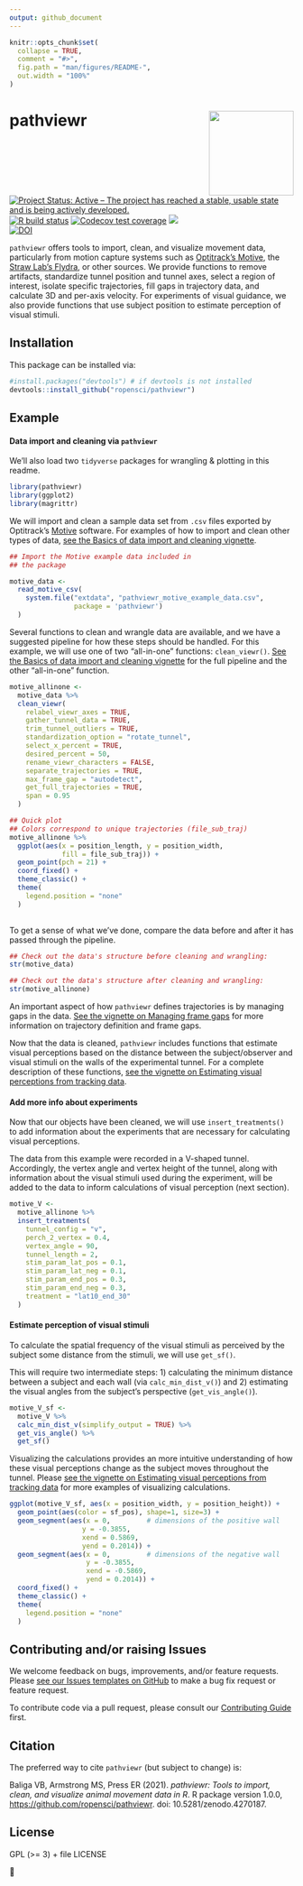 ```yaml
---
output: github_document
---
```


<!-- README.md is generated from README.Rmd. Please edit that file -->

```r
knitr::opts_chunk$set(
  collapse = TRUE,
  comment = "#>",
  fig.path = "man/figures/README-",
  out.width = "100%"
)
```

# pathviewr <a href='https://docs.ropensci.org/pathviewr'><img src='https://github.com/ropensci/pathviewr/raw/master/images/pathviewrhex_300dpi_trns.png' align="right" height="150px" /></a>

<!-- badges: start -->
[![Project Status: Active – The project has reached a stable, usable state and is being actively developed.](https://www.repostatus.org/badges/latest/active.svg)](https://www.repostatus.org/#active)
[![R build status](https://github.com/ropensci/pathviewr/workflows/R-CMD-check/badge.svg)](https://github.com/ropensci/pathviewr/actions)
[![Codecov test coverage](https://codecov.io/gh/ropensci/pathviewr/graph/badge.svg)](https://codecov.io/gh/ropensci/pathviewr?branch=master)
[![](https://badges.ropensci.org/409_status.svg)](https://github.com/ropensci/software-review/issues/409)  
[![DOI](https://zenodo.org/badge/268906628.svg)](https://zenodo.org/badge/latestdoi/268906628) 
<!-- badges: end -->

`pathviewr` offers tools to import, clean, and visualize movement data,
particularly from motion capture systems such as 
[Optitrack's Motive](https://optitrack.com/software/motive/), the 
[Straw Lab's Flydra](https://github.com/strawlab/flydra), or other sources. We
provide functions to remove artifacts, standardize tunnel position and tunnel
axes, select a region of interest, isolate specific trajectories, fill gaps in
trajectory data, and calculate 3D and per-axis velocity. For experiments of
visual guidance, we also provide functions that use subject position to estimate
perception of visual stimuli.

## Installation

This package can be installed via:
``` r
#install.packages("devtools") # if devtools is not installed
devtools::install_github("ropensci/pathviewr")
```

## Example

#### Data import and cleaning via `pathviewr`
We'll also load two `tidyverse` packages for wrangling & plotting in this 
readme.

```r
library(pathviewr)
library(ggplot2)
library(magrittr)

```

We will import and clean a sample data set from `.csv` files exported by
Optitrack's [Motive](https://optitrack.com/software/motive/) software. For
examples of how to import and clean other types of data, 
[see the Basics of data import and cleaning vignette](https://docs.ropensci.org/pathviewr/articles/data-import-cleaning.html).

```r
## Import the Motive example data included in 
## the package

motive_data <-
  read_motive_csv(
    system.file("extdata", "pathviewr_motive_example_data.csv",
                package = 'pathviewr')
  )

``` 

Several functions to clean and wrangle data are available, and we have a
suggested pipeline for how these steps should be handled. For this example, we
will use one of two "all-in-one" functions: `clean_viewr()`. 
[See the Basics of data import and cleaning vignette](https://docs.ropensci.org/pathviewr/articles/data-import-cleaning.html)
for the full pipeline and the other "all-in-one" function.

```r
motive_allinone <-
  motive_data %>%
  clean_viewr(
    relabel_viewr_axes = TRUE,
    gather_tunnel_data = TRUE,
    trim_tunnel_outliers = TRUE,
    standardization_option = "rotate_tunnel",
    select_x_percent = TRUE,
    desired_percent = 50,
    rename_viewr_characters = FALSE,
    separate_trajectories = TRUE,
    max_frame_gap = "autodetect",
    get_full_trajectories = TRUE,
    span = 0.95
  )

## Quick plot
## Colors correspond to unique trajectories (file_sub_traj)
motive_allinone %>%
  ggplot(aes(x = position_length, y = position_width, 
             fill = file_sub_traj)) +
  geom_point(pch = 21) +
  coord_fixed() +
  theme_classic() +
  theme(
    legend.position = "none"
  )
  
```

To get a sense of what we've done, compare the data before and after it has passed through the pipeline.

```r
## Check out the data's structure before cleaning and wrangling:
str(motive_data)

## Check out the data's structure after cleaning and wrangling:
str(motive_allinone)
```

An important aspect of how `pathviewr` defines trajectories is by managing gaps
in the data. 
[See the vignette on Managing frame gaps](https://docs.ropensci.org/pathviewr/articles/managing-frame-gaps.html)
for more information on trajectory definition and frame gaps.

Now that the data is cleaned, `pathviewr` includes functions that estimate
visual perceptions based on the distance between the subject/observer and visual
stimuli on the walls of the experimental tunnel. For a complete description of
these functions, 
[see the vignette on Estimating visual perceptions from tracking data](https://docs.ropensci.org/pathviewr/articles/visual-perception-functions.html).


#### Add more info about experiments
Now that our objects have been cleaned, we will use `insert_treatments()` to add
information about the experiments that are necessary for calculating visual
perceptions.

The data from this example were recorded in a V-shaped tunnel. Accordingly,
the vertex angle and vertex height of the tunnel, along with information about
the visual stimuli used during the experiment, will be added to the data
to inform calculations of visual perception (next section).

```r
motive_V <- 
  motive_allinone %>%
  insert_treatments(
    tunnel_config = "v",
    perch_2_vertex = 0.4,
    vertex_angle = 90,
    tunnel_length = 2,
    stim_param_lat_pos = 0.1,
    stim_param_lat_neg = 0.1,
    stim_param_end_pos = 0.3,
    stim_param_end_neg = 0.3,
    treatment = "lat10_end_30"
  ) 
```


#### Estimate perception of visual stimuli
To calculate the spatial frequency of the visual stimuli as perceived by the
subject some distance from the stimuli, we will use `get_sf()`.

This will require two intermediate steps: 1) calculating the minimum distance
between a subject and each wall (via `calc_min_dist_v()`) and 2) estimating
the visual angles from the subject's perspective (`get_vis_angle()`).


```r
motive_V_sf <- 
  motive_V %>%
  calc_min_dist_v(simplify_output = TRUE) %>%
  get_vis_angle() %>%
  get_sf()
```


Visualizing the calculations provides an more intuitive understanding of how
these visual perceptions change as the subject moves throughout the tunnel.
Please [see the vignette on Estimating visual perceptions from tracking data](https://docs.ropensci.org/pathviewr/articles/visual-perception-functions.html)  for more examples of visualizing calculations.

```r
ggplot(motive_V_sf, aes(x = position_width, y = position_height)) +
  geom_point(aes(color = sf_pos), shape=1, size=3) +
  geom_segment(aes(x = 0,         # dimensions of the positive wall
                  y = -0.3855,
                  xend = 0.5869,
                  yend = 0.2014)) +
  geom_segment(aes(x = 0,         # dimensions of the negative wall
                   y = -0.3855,
                   xend = -0.5869,
                   yend = 0.2014)) +
  coord_fixed() +
  theme_classic() +
  theme(
    legend.position = "none"
  )

```

## Contributing and/or raising Issues
We welcome feedback on bugs, improvements, and/or feature requests. Please
[see our Issues templates on GitHub](https://github.com/ropensci/pathviewr/issues/new/choose) to make a bug
fix request or feature request. 

To contribute code via a pull request, please consult our [Contributing Guide](https://github.com/ropensci/pathviewr/blob/master/.github/CONTRIBUTING.md) first.

## Citation

The preferred way to cite `pathviewr` (but subject to change) is:

Baliga VB, Armstrong MS, Press ER (2021). _pathviewr: Tools to import, clean, and visualize animal movement data in R_. R package version 1.0.0, [https://github.com/ropensci/pathviewr](https://github.com/ropensci/pathviewr). doi: 10.5281/zenodo.4270187.

## License

GPL (>= 3) + file LICENSE

🐢
